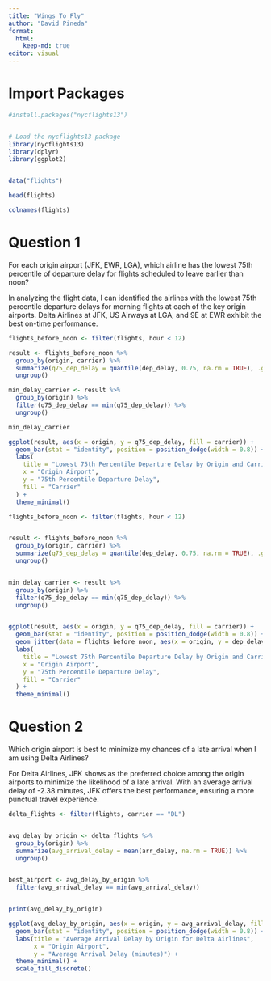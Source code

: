 ```yaml
---
title: "Wings To Fly"
author: "David Pineda"
format:
  html:
    keep-md: true
editor: visual
---
```


# Import Packages

```r

#install.packages("nycflights13")


# Load the nycflights13 package
library(nycflights13)
library(dplyr)
library(ggplot2)


data("flights")

head(flights)

```

```r
colnames(flights)
```

# Question 1

For each origin airport (JFK, EWR, LGA), which airline has the lowest 75th percentile of departure delay for flights scheduled to leave earlier than noon?

In analyzing the flight data, I can identified the airlines with the lowest 75th percentile departure delays for morning flights at each of the key origin airports. Delta Airlines at JFK, US Airways at LGA, and 9E at EWR exhibit the best on-time performance.

```r
flights_before_noon <- filter(flights, hour < 12)

result <- flights_before_noon %>%
  group_by(origin, carrier) %>%
  summarize(q75_dep_delay = quantile(dep_delay, 0.75, na.rm = TRUE), .groups = "drop") %>%
  ungroup()

min_delay_carrier <- result %>%
  group_by(origin) %>%
  filter(q75_dep_delay == min(q75_dep_delay)) %>%
  ungroup()

min_delay_carrier
```

```r
ggplot(result, aes(x = origin, y = q75_dep_delay, fill = carrier)) +
  geom_bar(stat = "identity", position = position_dodge(width = 0.8)) +
  labs(
    title = "Lowest 75th Percentile Departure Delay by Origin and Carrier",
    x = "Origin Airport",
    y = "75th Percentile Departure Delay",
    fill = "Carrier"
  ) +
  theme_minimal()

```

```r

flights_before_noon <- filter(flights, hour < 12)


result <- flights_before_noon %>%
  group_by(origin, carrier) %>%
  summarize(q75_dep_delay = quantile(dep_delay, 0.75, na.rm = TRUE), .groups = "drop") %>%
  ungroup()


min_delay_carrier <- result %>%
  group_by(origin) %>%
  filter(q75_dep_delay == min(q75_dep_delay)) %>%
  ungroup()


ggplot(result, aes(x = origin, y = q75_dep_delay, fill = carrier)) +
  geom_bar(stat = "identity", position = position_dodge(width = 0.8)) +
  geom_jitter(data = flights_before_noon, aes(x = origin, y = dep_delay), color = "blue", alpha = 0.5, width = 0.3) +
  labs(
    title = "Lowest 75th Percentile Departure Delay by Origin and Carrier",
    x = "Origin Airport",
    y = "75th Percentile Departure Delay",
    fill = "Carrier"
  ) +
  theme_minimal()
```

# Question 2

Which origin airport is best to minimize my chances of a late arrival when I am using Delta Airlines?

For Delta Airlines, JFK shows as the preferred choice among the origin airports to minimize the likelihood of a late arrival. With an average arrival delay of -2.38 minutes, JFK offers the best performance, ensuring a more punctual travel experience.

```r

delta_flights <- filter(flights, carrier == "DL")


avg_delay_by_origin <- delta_flights %>%
  group_by(origin) %>%
  summarize(avg_arrival_delay = mean(arr_delay, na.rm = TRUE)) %>%
  ungroup()


best_airport <- avg_delay_by_origin %>%
  filter(avg_arrival_delay == min(avg_arrival_delay))


print(avg_delay_by_origin)
```

```r
ggplot(avg_delay_by_origin, aes(x = origin, y = avg_arrival_delay, fill = origin)) +
  geom_bar(stat = "identity", position = position_dodge(width = 0.8)) +
  labs(title = "Average Arrival Delay by Origin for Delta Airlines",
       x = "Origin Airport",
       y = "Average Arrival Delay (minutes)") +
  theme_minimal() +
  scale_fill_discrete()

```
